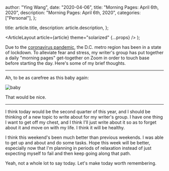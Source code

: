 
  author: "Ying Wang",
  date: "2020-04-06",
  title: "Morning Pages: April 6th, 2020",
  description: "Morning Pages: April 6th, 2020",
  categories: ["Personal"],
};

  title: article.title,
  description: article.description,
};

  <ArticleLayout article={article} theme="solarized" {...props} />
);

Due to the [coronavirus
pandemic](https://en.wikipedia.org/wiki/2019-20_coronavirus_pandemic), the D.C.
metro region has been in a state of lockdown. To alleviate fear and stress, my
writer's group has put together a daily "morning pages" get-together on Zoom in
order to touch base before starting the day. Here's some of my brief thoughts.

---

Ah, to be as carefree as this baby again:

![baby](/img/posts/2020/04/06/morning_pages.jpg)

That would be nice.

---

I think today would be the second quarter of this year, and I should be thinking
of a new topic to write about for my writer's group. I have one thing I want to
get off my chest, and I think I'll just write about it so as to forget about it
and move on with my life. I think it will be healthy.

I think this weekend's been much better than previous weekends. I was able to
get up and about and do some tasks. Hope this week will be better, especially
now that I'm planning in periods of relaxation instead of just expecting myself
to fail and then keep going along that path.

Yeah, not a whole lot to say today. Let's make today worth remembering.
